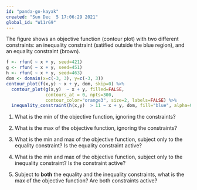 ```yaml
---
id: "panda-go-kayak"
created: "Sun Dec  5 17:06:29 2021"
global_id: "W11rG9"
---
```


The figure shows an objective function (contour plot) with two different constraints: an inequality constraint (satified outside the blue region), and an equality constraint (brown).

```r
f <- rfun( ~ x + y, seed=421)
g <- rfun( ~ x + y, seed=451)
h <- rfun( ~ x + y, seed=463)
dom <- domain(x=c(-3, 3), y=c(-3, 3))
contour_plot(f(x,y) ~ x + y, dom, skip=0) %>%
  contour_plot(g(x,y)  ~ x + y, filled=FALSE, 
               contours_at = 0, npts=300,
               contour_color="orange3", size=2, labels=FALSE) %>%
  inequality_constraint(h(x,y)  > 11 ~ x + y, dom, fill="blue", alpha=0.3, npts=200)
```
1. What is the min of the objective function, ignoring the constraints?

2. What is the max of the objective function, ignoring the constraints?

3. What is the min and max of the objective function, subject only to the equality constraint? Is the equality constraint active?

4. What is the min and max of the objective function, subject only to the inequality constraint? Is the constraint active?

5. Subject to **both** the equality and the inequality constraints, what is the max of the objective function? Are both constraints active?

